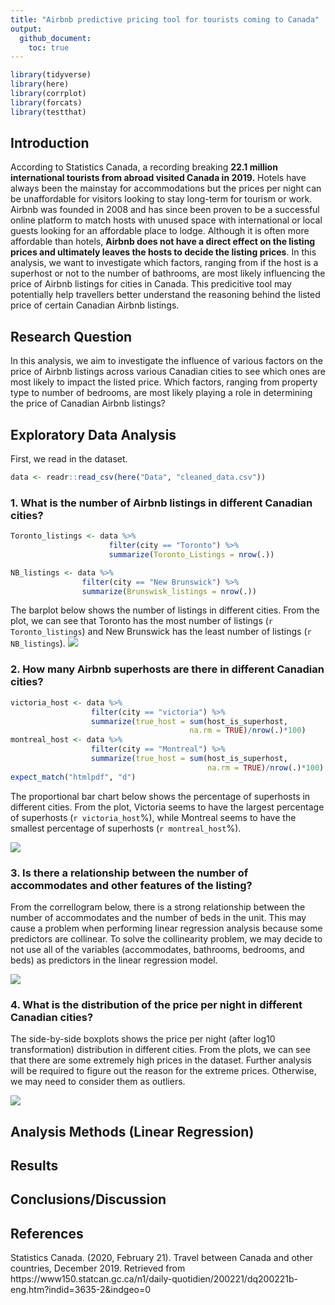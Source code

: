 ```yaml
---
title: "Airbnb predictive pricing tool for tourists coming to Canada"
output: 
  github_document:
    toc: true
---
```


```r
library(tidyverse)
library(here)
library(corrplot)
library(forcats)
library(testthat)
```


## Introduction

According to Statistics Canada, a recording breaking **22.1 million international tourists from abroad visited Canada in 2019.** Hotels have always been the mainstay for accommodations but the prices per night can be unaffordable for visitors looking to stay long-term for tourism or work. Airbnb was founded in 2008 and has since been proven to be a successful online platform to match hosts with unused space with international or local guests looking for an affordable place to lodge. Although it is often more affordable than hotels, **Airbnb does not have a direct effect on the listing prices and ultimately leaves the hosts to decide the listing prices**. In this analysis, we want to investigate which factors, ranging from if the host is a superhost or not to the number of bathrooms, are most likely influencing the price of Airbnb listings for cities in Canada. This predicitive tool may potentially help travellers better understand the reasoning behind the listed price of certain Canadian Airbnb listings. 

## Research Question

In this analysis, we aim to investigate the influence of various factors on the price of Airbnb listings across various Canadian cities to see which ones are most likely to impact the listed price. Which factors, ranging from property type to number of bedrooms, are most likely playing a role in determining the price of Canadian Airbnb listings?

## Exploratory Data Analysis

First, we read in the dataset.

```r
data <- readr::read_csv(here("Data", "cleaned_data.csv"))
```

### 1. What is the number of Airbnb listings in different Canadian cities?
```r
Toronto_listings <- data %>% 
                      filter(city == "Toronto") %>%
                      summarize(Toronto_Listings = nrow(.))

NB_listings <- data %>%
                filter(city == "New Brunswick") %>%
                summarize(Brunswisk_listings = nrow(.))
```
The barplot below shows the number of listings in different cities. From the plot, we can see that Toronto has the most number of listings (`r Toronto_listings`) and New Brunswick has the least number of listings (`r NB_listings`). ![](C:/Users/mksm1228/Desktop/group_3_mksm1228_sihaoyu1220-1/Images/Number_of_listings.png)

### 2. How many Airbnb superhosts are there in different Canadian cities?
```r
victoria_host <- data %>%
                  filter(city == "victoria") %>%
                  summarize(true_host = sum(host_is_superhost, 
                                        na.rm = TRUE)/nrow(.)*100)
montreal_host <- data %>%
                  filter(city == "Montreal") %>%
                  summarize(true_host = sum(host_is_superhost,
                                            na.rm = TRUE)/nrow(.)*100)
expect_match("htmlpdf", "d")
```


The proportional bar chart below shows the percentage of superhosts in different cities. From the plot, Victoria seems to have the largest percentage of superhosts (`r victoria_host`%), while Montreal seems to have the smallest percentage of superhosts (`r montreal_host`%).

![](C:/Users/mksm1228/Desktop/group_3_mksm1228_sihaoyu1220-1/Images/Proportion_of_superhosts.png)


### 3. Is there a relationship between the number of accommodates and other features of the listing?

From the correllogram below, there is a strong relationship between the number of accommodates and the number of beds in the unit. This may cause a problem when performing linear regression analysis because some predictors are collinear. To solve the collinearity problem, we may decide to not use all of the variables (accommodates, bathrooms, bedrooms, and beds) as predictors in the linear regression model.

![](C:/Users/mksm1228/Desktop/group_3_mksm1228_sihaoyu1220-1/Images/Correlation_between_room_facilities.png)

### 4. What is the distribution of the price per night in different Canadian cities?

The side-by-side boxplots shows the price per night (after log10 transformation) distribution in different cities. From the plots, we can see that there are some extremely high prices in the dataset. Further analysis will be required to figure out the reason for the extreme prices. Otherwise, we may need to consider them as outliers.

![](C:/Users/mksm1228/Desktop/group_3_mksm1228_sihaoyu1220-1/Images/Boxplot_of_price.png)

## Analysis Methods (Linear Regression)

## Results


## Conclusions/Discussion

## References

Statistics Canada. (2020, February 21). Travel between Canada and other countries, December 2019. Retrieved from https://www150.statcan.gc.ca/n1/daily-quotidien/200221/dq200221b-eng.htm?indid=3635-2&indgeo=0